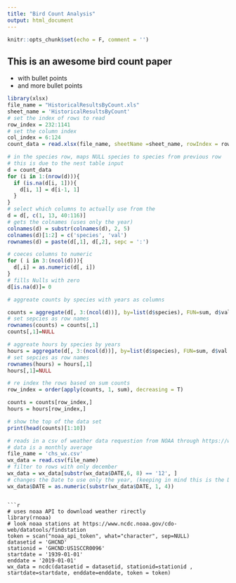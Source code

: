 ```yaml
---
title: "Bird Count Analysis"
output: html_document
---
```


```r
knitr::opts_chunk$set(echo = F, comment = '')
```

## This is an awesome bird count paper
+ with bullet points
+ and more bullet points

```r

library(xlsx)
file_name = "HistoricalResultsByCount.xls"
sheet_name = 'HistoricalResultsByCount'
# set the index of rows to read
row_index = 232:1141
# set the column index
col_index = 6:124
count_data = read.xlsx(file_name, sheetName =sheet_name, rowIndex = row_index, colIndex = col_index)
```



```r
# in the species row, maps NULL species to species from previous row
# this is due to the nest table input
d = count_data
for (i in 1:(nrow(d))){
  if (is.na(d[i, 1])){
    d[i, 1] = d[i-1, 1]
  }
}
# select which columns to actually use from the
d = d[, c(1, 13, 40:116)]
# gets the colnames (uses only the year)
colnames(d) = substr(colnames(d), 2, 5)
colnames(d)[1:2] = c('species', 'val')
rownames(d) = paste(d[,1], d[,2], sepc = ':')

# coeces columns to numeric
for ( i in 3:(ncol(d))){
  d[,i] = as.numeric(d[, i])
}
# fills Nulls with zero
d[is.na(d)]= 0
```



```r
# aggreate counts by species with years as columns

counts = aggregate(d[, 3:(ncol(d))], by=list(d$species), FUN=sum, d$val == ' Number:' )
# set sepcies as row names
rownames(counts) = counts[,1]
counts[,1]=NULL

# aggreate hours by species by years
hours = aggregate(d[, 3:(ncol(d))], by=list(d$species), FUN=sum, d$val == 'Num/Party Hrs.:' )
# set sepcies as row names
rownames(hours) = hours[,1]
hours[,1]=NULL

# re index the rows based on sum counts
row_index = order(apply(counts, 1, sum), decreasing = T)

counts = counts[row_index,]
hours = hours[row_index,]

```

```r
# show the top of the data set
print(head(counts)[1:10])
```





```r
# reads in a csv of weather data requestion from NOAA through https://www.ncdc.noaa.gov/cdo-web/confirmation
# data is a monthly average
file_name = 'chs_wx.csv'
wx_data = read.csv(file_name)
# filter to rows with only december
wx_data = wx_data[substr(wx_data$DATE,6, 8) == '12', ]
# changes the Date to use only the year, (keeping in mind this is the December average)
wx_data$DATE = as.numeric(substr(wx_data$DATE, 1, 4))

```




```

```r
# uses noaa API to download weather rirectly
library(rnoaa)
# look noaa stations at https://www.ncdc.noaa.gov/cdo-web/datatools/findstation
token = scan("noaa_api_token", what="character", sep=NULL)
datasetid = 'GHCND'
stationid = 'GHCND:US1SCCR0096'
startdate = '1939-01-01'
enddate = '2019-01-01'
wx_data = ncdc(datasetid = datasetid, stationid=stationid , startdate=startdate, enddate=enddate, token = token)


```
